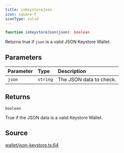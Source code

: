 ```yaml
---
title: isKeystoreJson
icon: square-f
iconType: solid
---
```


```ts
function isKeystoreJson(json): boolean
```

Returns true if `json` is a valid JSON Keystore Wallet.

## Parameters

| Parameter | Type | Description |
| :------ | :------ | :------ |
| `json` | `string` | The JSON data to check. |

## Returns

`boolean`

True if the JSON data is a valid Keystore Wallet.

## Source

[wallet/json-keystore.ts:64](https://github.com/dominant-strategies/quais.js/blob/fb5056470a1764523d26300fe8f88b8fb93d7f2c/src/wallet/json-keystore.ts#L64)
